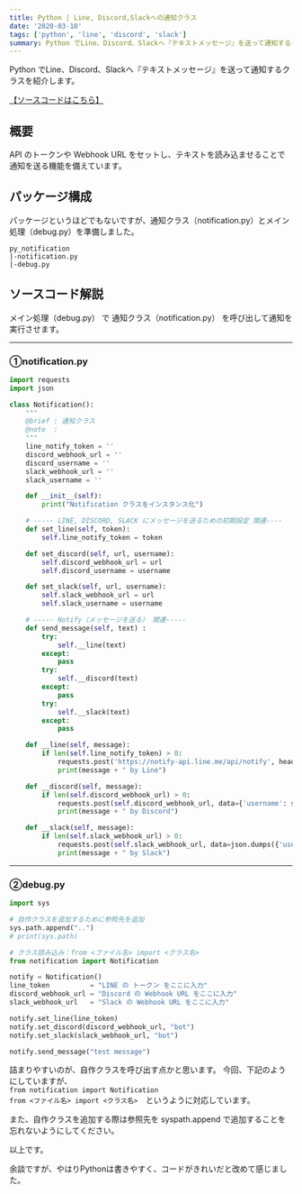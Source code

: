 ---
title: Python | Line, Discord,Slackへの通知クラス
date: '2020-03-10'
tags: ['python', 'line', 'discord', 'slack']
summary: Python でLine、Discord、Slackへ『テキストメッセージ』を送って通知するクラスのサンプル
---

Python でLine、Discord、Slackへ『テキストメッセージ』を送って通知するクラスを紹介します。

[【ソースコードはこちら】](https://github.com/atman-33/notification-python)

## 概要
API のトークンや Webhook URL をセットし、テキストを読み込ませることで通知を送る機能を備えています。

## パッケージ構成
パッケージというほどでもないですが、通知クラス（notification.py）とメイン処理（debug.py）を準備しました。

```text
py_notification
|-notification.py
|-debug.py
```

## ソースコード解説
メイン処理（debug.py） で 通知クラス（notification.py） を呼び出して通知を実行させます。

___
### ①notification.py

```py
import requests
import json

class Notification():
    """
    @brief : 通知クラス
    @note  :
    """
    line_notify_token = ''
    discord_webhook_url = ''
    discord_username = ''
    slack_webhook_url = ''
    slack_username = ''

    def __init__(self):
        print("Notification クラスをインスタンス化")

    # ----- LINE, DISCORD, SLACK にメッセージを送るための初期設定 関連----
    def set_line(self, token):
        self.line_notify_token = token

    def set_discord(self, url, username):
        self.discord_webhook_url = url
        self.discord_username = username

    def set_slack(self, url, username):
        self.slack_webhook_url = url
        self.slack_username = username        

    # ----- Notify（メッセージを送る） 関連-----
    def send_message(self, text) :
        try:
            self.__line(text)
        except:
            pass
        try:
            self.__discord(text)
        except:
            pass
        try:
            self.__slack(text)
        except:
            pass

    def __line(self, message):
        if len(self.line_notify_token) > 0:
            requests.post('https://notify-api.line.me/api/notify', headers={'Authorization': 'Bearer ' + self.line_notify_token}, data={'message': '\n' + message})
            print(message + " by Line")

    def __discord(self, message):
        if len(self.discord_webhook_url) > 0:
            requests.post(self.discord_webhook_url, data={'username': self.discord_username, 'content': message})
            print(message + " by Discord")

    def __slack(self, message):
        if len(self.slack_webhook_url) > 0:
            requests.post(self.slack_webhook_url, data=json.dumps({'username': self.slack_username, 'text':message}))
            print(message + " by Slack")
```

___
### ②debug.py
```py
import sys

# 自作クラスを追加するために参照先を追加
sys.path.append("..")
# print(sys.path)

# クラス読み込み：from <ファイル名> import <クラス名>
from notification import Notification

notify = Notification()
line_token          = "LINE の トークン をここに入力"
discord_webhook_url = "Discord の Webhook URL をここに入力"
slack_webhook_url   = "Slack の Webhook URL をここに入力"

notify.set_line(line_token)
notify.set_discord(discord_webhook_url, "bot")
notify.set_slack(slack_webhook_url, "bot")

notify.send_message("test message")
```

詰まりやすいのが、自作クラスを呼び出す点かと思います。
今回、下記のようにしていますが、  
`from notification import Notification`  
`from <ファイル名> import <クラス名>`　というように対応しています。  

また、自作クラスを追加する際は参照先を syspath.append で追加することを忘れないようにしてください。

以上です。

余談ですが、やはりPythonは書きやすく、コードがきれいだと改めて感じました。
